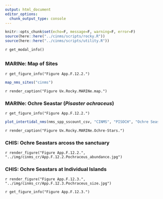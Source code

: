 ```yaml
---
output: html_document
editor_options: 
  chunk_output_type: console
---
```


```r
knitr::opts_chunk$set(echo=F, message=F, warning=F, error=F)
source(here::here("../cinms/scripts/rocky.R"))
source(here::here("../cinms/scripts/utility.R"))
```

`r get_modal_info()`

##  {.tabset} 

### MARINe: Map of Sites

`r get_figure_info("Figure App.F.12.2.")`

```r
map_nms_sites("cinms")
```

`r render_caption("Figure Ux.Rocky.MARINe.map.")`

### MARINe: Ochre Seastar (_Pisaster ochraceus_) {.active}

`r get_figure_info("Figure App.F.12.2.")`

```r
plot_intertidal_nms(nms_spp_sscount_csv, "CINMS", "PISOCH", "Ochre Seastar", fld_val = "count", label_y = "Count (annual avg)")
```

`r render_caption("Figure Ux.Rocky.MARINe.Ochre-Stars.")`

### CHIS: Ochre Seastars arcoss the sanctuary

`r render_figure("Figure App.F.12.2.", "../img/cinms_cr/App.F.12.2.Pochraceus_abundance.jpg")`

### CHIS: Ochre Seastars at Individual Islands

`r render_figure("Figure App.F.12.3.", "../img/cinms_cr/App.F.12.3.Pochraceus_size.jpg")`

`r get_figure_info("Figure App.F.12.3.")`